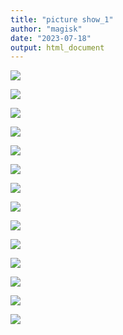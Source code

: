 ```yaml
---
title: "picture show_1"
author: "magisk"
date: "2023-07-18"
output: html_document
---
```


![](/images/Nikon/DSC_1552-3.JPG)

![](/images/Nikon/DSC_1583.JPG)

![](/images/Nikon/DSC_0006-3.JPG)

![](/images/Nikon/DSC_0184-4.JPG)

![](/images/Nikon/DSC_1717.JPG)

![](/images/Nikon/DSC_1672.JPG)

![](/images/Nikon/DSC_1685.JPG)

![](/images/Nikon/DSC_1546-3.JPG)

![](/images/Nikon/DSC_0010.JPG)

![](/images/Nikon/DSC_1676.JPG)

![](/images/Nikon/DSC_1721.JPG)

![](/images/Nikon/DSC_1729.JPG)

![](/images/Nikon/DSC_0402-1.JPG)

![](/images/Nikon/DSC_1600.JPG)


